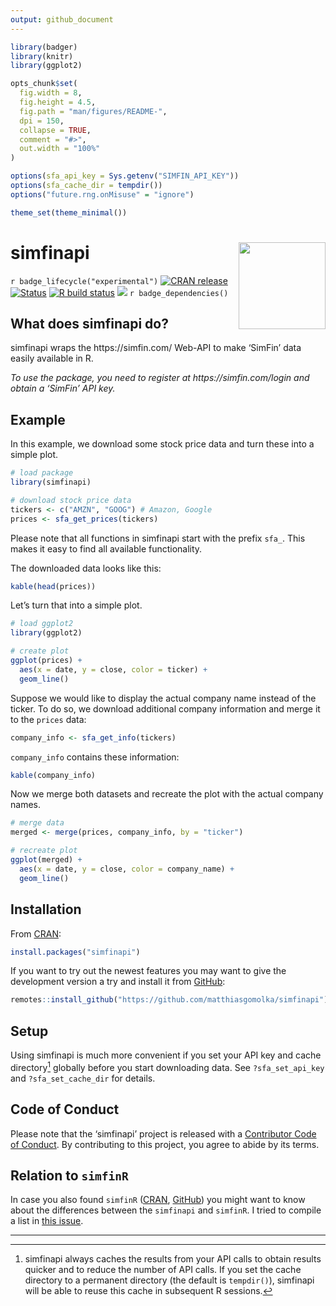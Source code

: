 ```yaml
---
output: github_document
---
```


```r
library(badger)
library(knitr)
library(ggplot2)

opts_chunk$set(
  fig.width = 8,
  fig.height = 4.5,
  fig.path = "man/figures/README-",
  dpi = 150,
  collapse = TRUE,
  comment = "#>",
  out.width = "100%"
)

options(sfa_api_key = Sys.getenv("SIMFIN_API_KEY"))
options(sfa_cache_dir = tempdir())
options("future.rng.onMisuse" = "ignore")

theme_set(theme_minimal())
```

# simfinapi <img src='man/figures/logo.png' align="right" height="139" />

`r badge_lifecycle("experimental")`
[![CRAN release](https://www.r-pkg.org/badges/version/simfinapi)](https://CRAN.R-project.org/package=simfinapi)
[![Status](https://www.repostatus.org/badges/latest/active.svg)](https://www.repostatus.org/#active)
[![R build status](https://github.com/matthiasgomolka/simfinapi/workflows/R-CMD-check/badge.svg)](https://github.com/matthiasgomolka/simfinapi/actions)
[![](https://codecov.io/gh/matthiasgomolka/simfinapi/branch/main/graph/badge.svg)](https://codecov.io/gh/matthiasgomolka/simfinapi)
`r badge_dependencies()`

## What does simfinapi do?
simfinapi wraps the https://simfin.com/ Web-API to make 'SimFin' data easily
available in R. 

*To use the package, you need to register at https://simfin.com/login and obtain
a 'SimFin' API key.*


## Example
In this example, we download some stock price data and turn these into a simple
plot.

```r
# load package
library(simfinapi)

# download stock price data
tickers <- c("AMZN", "GOOG") # Amazon, Google
prices <- sfa_get_prices(tickers)
```

Please note that all functions in simfinapi start with the prefix `sfa_`. This
makes it easy to find all available functionality.

The downloaded data looks like this:

```r
kable(head(prices))
```

Let's turn that into a simple plot.

```r
# load ggplot2
library(ggplot2)

# create plot
ggplot(prices) +
  aes(x = date, y = close, color = ticker) +
  geom_line()
```

Suppose we would like to display the actual company name instead of the ticker.
To do so, we download additional company information and merge it to the
`prices` data:

```r
company_info <- sfa_get_info(tickers)
```

`company_info` contains these information:

```r
kable(company_info)
```

Now we merge both datasets and recreate the plot with the actual company names.

```r
# merge data
merged <- merge(prices, company_info, by = "ticker")

# recreate plot
ggplot(merged) +
  aes(x = date, y = close, color = company_name) +
  geom_line()
```

## Installation
From [CRAN](https://cran.r-project.org/web/packages/simfinapi/index.html):
```r
install.packages("simfinapi")
```
If you want to try out the newest features you may want to give the development
version a try and install it from
[GitHub](https://github.com/matthiasgomolka/simfinapi):

```r
remotes::install_github("https://github.com/matthiasgomolka/simfinapi")
```

## Setup
Using simfinapi is much more convenient if you set your API key and cache
directory^[simfinapi always caches the results from your API calls to obtain
results quicker and to reduce the number of API calls. If you set the cache
directory to a permanent directory (the default is `tempdir()`), simfinapi will
be able to reuse this cache in subsequent R sessions.] globally before you start
downloading data. See `?sfa_set_api_key` and `?sfa_set_cache_dir` for details.

## Code of Conduct
Please note that the 'simfinapi' project is released with a [Contributor Code of
Conduct](https://github.com/matthiasgomolka/simfinapi/blob/master/.github/CODE_OF_CONDUCT.md).
By contributing to this project, you agree to abide by its terms.

## Relation to `simfinR`

In case you also found `simfinR` ([CRAN](https://CRAN.R-project.org/package=simfinR), 
[GitHub](https://github.com/msperlin/simfinR/)) you might want to know about the
differences between the `simfinapi` and `simfinR`. I tried to compile a list in 
[this issue](https://github.com/matthiasgomolka/simfinapi/issues/22#issuecomment-847270864).

---
